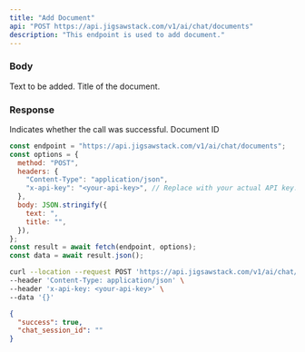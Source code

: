 ```yaml
---
title: "Add Document"
api: "POST https://api.jigsawstack.com/v1/ai/chat/documents"
description: "This endpoint is used to add document."
---
```


### Body

<ParamField body="text" type="string">
  Text to be added.
</ParamField>

<ParamField body="title" type="string">
  Title of the document.
</ParamField>

<Snippet file="header.mdx" />

### Response

<ResponseField name="success" type="boolean">
  Indicates whether the call was successful.
</ResponseField>

<ResponseField name="document_id" type="string">
  Document ID
</ResponseField>

<RequestExample>

```javascript Node.js
const endpoint = "https://api.jigsawstack.com/v1/ai/chat/documents";
const options = {
  method: "POST",
  headers: {
    "Content-Type": "application/json",
    "x-api-key": "<your-api-key>", // Replace with your actual API key.
  },
  body: JSON.stringify({
    text: ",
    title: "",
  }),
};
const result = await fetch(endpoint, options);
const data = await result.json();
```

```bash cURL
curl --location --request POST 'https://api.jigsawstack.com/v1/ai/chat/documents' \
--header 'Content-Type: application/json' \
--header 'x-api-key: <your-api-key>' \
--data '{}'
```

</RequestExample>

<ResponseExample>

```json Response
{
  "success": true,
  "chat_session_id": ""
}
```

</ResponseExample>
